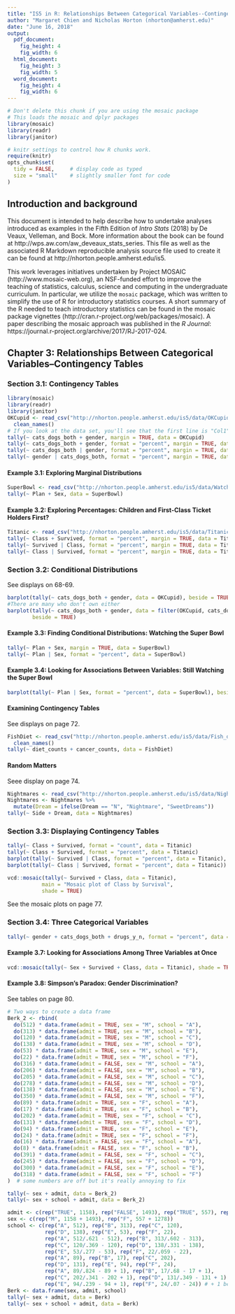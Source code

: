 ```yaml
---
title: "IS5 in R: Relationships Between Categorical Variables--Contingency Tables (Chapter 3)"
author: "Margaret Chien and Nicholas Horton (nhorton@amherst.edu)"
date: "June 16, 2018"
output: 
  pdf_document:
    fig_height: 4
    fig_width: 6
  html_document:
    fig_height: 3
    fig_width: 5
  word_document:
    fig_height: 4
    fig_width: 6
---
```



```r
# Don't delete this chunk if you are using the mosaic package
# This loads the mosaic and dplyr packages
library(mosaic)
library(readr)
library(janitor)
```

```r
# knitr settings to control how R chunks work.
require(knitr)
opts_chunk$set(
  tidy = FALSE,     # display code as typed
  size = "small"    # slightly smaller font for code
)
```

## Introduction and background 

This document is intended to help describe how to undertake analyses introduced 
as examples in the Fifth Edition of *Intro Stats* (2018) by De Veaux, Velleman, and Bock.
More information about the book can be found at http://wps.aw.com/aw_deveaux_stats_series.  This
file as well as the associated R Markdown reproducible analysis source file used to create it can be found at http://nhorton.people.amherst.edu/is5.

This work leverages initiatives undertaken by Project MOSAIC (http://www.mosaic-web.org), an NSF-funded effort to improve the teaching of statistics, calculus, science and computing in the undergraduate curriculum. In particular, we utilize the `mosaic` package, which was written to simplify the use of R for introductory statistics courses. A short summary of the R needed to teach introductory statistics can be found in the mosaic package vignettes (http://cran.r-project.org/web/packages/mosaic).  A paper describing the mosaic approach was published in the *R Journal*: https://journal.r-project.org/archive/2017/RJ-2017-024.

## Chapter 3: Relationships Between Categorical Variables--Contingency Tables

### Section 3.1: Contingency Tables

```r
library(mosaic)
library(readr)
library(janitor)
OKCupid <- read_csv("http://nhorton.people.amherst.edu/is5/data/OKCupid_CatsDogs.csv", skip = 1) %>%
  clean_names()
# If you look at the data set, you'll see that the first line is "Col1", "Col2", etc
tally(~ cats_dogs_both + gender, margin = TRUE, data = OKCupid)
tally(~ cats_dogs_both + gender, format = "percent", margin = TRUE, data = OKCupid)
tally(~ cats_dogs_both | gender, format = "percent", margin = TRUE, data = OKCupid)
tally(~ gender | cats_dogs_both, format = "percent", margin = TRUE, data = OKCupid)
```

#### Example 3.1: Exploring Marginal Distributions

```r
SuperBowl <- read_csv("http://nhorton.people.amherst.edu/is5/data/Watch_the_Super_bowl.csv", skip = 1)
tally(~ Plan + Sex, data = SuperBowl)
```

#### Example 3.2: Exploring Percentages: Children and First-Class Ticket Holders First?

```r
Titanic <- read_csv("http://nhorton.people.amherst.edu/is5/data/Titanic.csv")
tally(~ Class + Survived, format = "percent", margin = TRUE, data = Titanic)
tally(~ Survived | Class, format = "percent", margin = TRUE, data = Titanic)
tally(~ Class | Survived, format = "percent", margin = TRUE, data = Titanic)
```

### Section 3.2: Conditional Distributions

See displays on 68-69.

```r
barplot(tally(~ cats_dogs_both + gender, data = OKCupid), beside = TRUE)
#There are many who don't own either
barplot(tally(~ cats_dogs_both + gender, data = filter(OKCupid, cats_dogs_both != "NA")), 
        beside = TRUE)
```

#### Example 3.3: Finding Conditional Distributions: Watching the Super Bowl

```r
tally(~ Plan + Sex, margin = TRUE, data = SuperBowl)
tally(~ Plan | Sex, format = "percent", data = SuperBowl)
```

#### Example 3.4: Looking for Associations Between Variables: Still Watching the Super Bowl

```r
barplot(tally(~ Plan | Sex, format = "percent", data = SuperBowl), beside = TRUE)
```

#### Examining Contingency Tables

See displays on page 72.  

```r
FishDiet <- read_csv("http://nhorton.people.amherst.edu/is5/data/Fish_diet.csv", skip = 1) %>%
  clean_names()
tally(~ diet_counts + cancer_counts, data = FishDiet)
```

#### Random Matters

Seee display on page 74.

```r
Nightmares <- read_csv("http://nhorton.people.amherst.edu/is5/data/Nightmares.csv", skip = 1)
Nightmares <- Nightmares %>%
  mutate(Dream = ifelse(Dream == "N", "Nightmare", "SweetDreams"))
tally(~ Side + Dream, data = Nightmares)
```

### Section 3.3: Displaying Contingency Tables

```r
tally(~ Class + Survived, format = "count", data = Titanic)
tally(~ Class + Survived, format = "percent", data = Titanic)
barplot(tally(~ Survived | Class, format = "percent", data = Titanic), beside = TRUE)
barplot(tally(~ Class | Survived, format = "percent", data = Titanic))
```

```r
vcd::mosaic(tally(~ Survived + Class, data = Titanic), 
           main = "Mosaic plot of Class by Survival",
           shade = TRUE)
```

See the mosaic plots on page 77.  

### Section 3.4: Three Categorical Variables

```r
tally(~ gender + cats_dogs_both + drugs_y_n, format = "percent", data = OKCupid)
```

#### Example 3.7: Looking for Associations Among Three Variables at Once

```r
vcd::mosaic(tally(~ Sex + Survived + Class, data = Titanic), shade = TRUE)
```

#### Example 3.8: Simpson's Paradox: Gender Discrimination?

See tables on page 80.  

```r
# Two ways to create a data frame
Berk_2 <- rbind(
  do(512) * data.frame(admit = TRUE, sex = "M", school = "A"),
  do(313) * data.frame(admit = TRUE, sex = "M", school = "B"),
  do(120) * data.frame(admit = TRUE, sex = "M", school = "C"),
  do(138) * data.frame(admit = TRUE, sex = "M", school = "D"),
  do(53) * data.frame(admit = TRUE, sex = "M", school = "E"),
  do(22) * data.frame(admit = TRUE, sex = "M", school = "F"),
  do(316) * data.frame(admit = FALSE, sex = "M", school = "A"),
  do(206) * data.frame(admit = FALSE, sex = "M", school = "B"),
  do(205) * data.frame(admit = FALSE, sex = "M", school = "C"),
  do(278) * data.frame(admit = FALSE, sex = "M", school = "D"),
  do(138) * data.frame(admit = FALSE, sex = "M", school = "E"),
  do(350) * data.frame(admit = FALSE, sex = "M", school = "F"),
  do(89) * data.frame(admit = TRUE, sex = "F", school = "A"), 
  do(17) * data.frame(admit = TRUE, sex = "F", school = "B"),
  do(202) * data.frame(admit = TRUE, sex = "F", school = "C"), 
  do(131) * data.frame(admit = TRUE, sex = "F", school = "D"),
  do(94) * data.frame(admit = TRUE, sex = "F", school = "E"),
  do(24) * data.frame(admit = TRUE, sex = "F", school = "F"),
  do(16) * data.frame(admit = FALSE, sex = "F", school = "A"),
  do(8) * data.frame(admit = FALSE, sex = "F", school = "B"),
  do(391) * data.frame(admit = FALSE, sex = "F", school = "C"),
  do(245) * data.frame(admit = FALSE, sex = "F", school = "D"),
  do(300) * data.frame(admit = FALSE, sex = "F", school = "E"),
  do(318) * data.frame(admit = FALSE, sex = "F", school = "F") 
)  # some numbers are off but it's really annoying to fix

tally(~ sex + admit, data = Berk_2)
tally(~ sex + school + admit, data = Berk_2)

admit <- c(rep("TRUE", 1158), rep("FALSE", 1493), rep("TRUE", 557), rep("FALSE", 1278))
sex <- c(rep("M", 1158 + 1493), rep("F", 557 + 1278))
school <- c(rep("A", 512), rep("B", 313), rep("C", 120),
            rep("D", 138), rep("E", 53), rep("F", 22),
            rep("A", 512/.621 - 512), rep("B", 313/.602 - 313), 
            rep("C", 120/.369 - 120), rep("D", 138/.331 - 138), 
            rep("E", 53/.277 - 53), rep("F", 22/.059 - 22),
            rep("A", 89), rep("B", 17), rep("C", 202),
            rep("D", 131), rep("E", 94), rep("F", 24), 
            rep("A", 89/.824 - 89 + 1), rep("B", 17/.68 - 17 + 1), 
            rep("C", 202/.341 - 202 + 1), rep("D", 131/.349 - 131 + 1), 
            rep("E", 94/.239 - 94 + 1), rep("F", 24/.07 - 24)) # + 1 because the rows weren't matching up
Berk <- data.frame(sex, admit, school)
tally(~ sex + admit, data = Berk)
tally(~ sex + school + admit, data = Berk)
```
